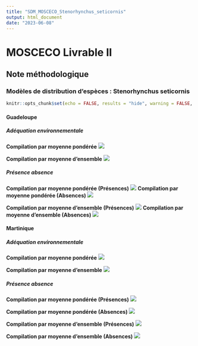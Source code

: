 ```yaml
---
title: "SDM_MOSCECO_Stenorhynchus_seticornis"
output: html_document
date: "2023-06-08"
---
```


# MOSCECO Livrable II
## Note méthodologique
### Modèles de distribution d'espèces : Stenorhynchus seticornis

```r
knitr::opts_chunk$set(echo = FALSE, results = "hide", warning = FALSE, message = FALSE)
```

#### Guadeloupe
##### Adéquation environnementale
**Compilation par moyenne pondérée**
![](/home/borea/Documents/mosceco/r_projects/MOSCECO_L2/habitat_suitability/figures/compilation/habitat_suitability/Majoidea/Stenorhynchus seticornis/compilation_hs_majo_Ste.set_wmean_glp_pocc.png)

**Compilation par moyenne d'ensemble**
![](/home/borea/Documents/mosceco/r_projects/MOSCECO_L2/habitat_suitability/figures/compilation/habitat_suitability/Majoidea/Stenorhynchus seticornis/compilation_hs_majo_Ste.set_ca_glp_pocc.png)

##### Présence absence
**Compilation par moyenne pondérée (Présences)**
![](/home/borea/Documents/mosceco/r_projects/MOSCECO_L2/habitat_suitability/figures/compilation/presence_absence/Majoidea/Stenorhynchus seticornis/compilation_pa_val_majo_Ste.set_wmean_glp_pocc.png)
**Compilation par moyenne pondérée (Absences)**
![](/home/borea/Documents/mosceco/r_projects/MOSCECO_L2/habitat_suitability/figures/compilation/presence_absence/Majoidea/Stenorhynchus seticornis/compilation_pa_val_majo_Ste.set_wmean_glp_aocc.png)

**Compilation par moyenne d'ensemble (Présences)**
![](/home/borea/Documents/mosceco/r_projects/MOSCECO_L2/habitat_suitability/figures/compilation/presence_absence/Majoidea/Stenorhynchus seticornis/compilation_pa_val_majo_Ste.set_ca_glp_pocc.png)
**Compilation par moyenne d'ensemble (Absences)**
![](/home/borea/Documents/mosceco/r_projects/MOSCECO_L2/habitat_suitability/figures/compilation/presence_absence/Majoidea/Stenorhynchus seticornis/compilation_pa_val_majo_Ste.set_ca_glp_aocc.png)

#### Martinique
##### Adéquation environnementale
**Compilation par moyenne pondérée**
![](/home/borea/Documents/mosceco/r_projects/MOSCECO_L2/habitat_suitability/figures/compilation/habitat_suitability/Majoidea/Stenorhynchus seticornis/compilation_hs_majo_Ste.set_wmean_mtq_pocc.png)

**Compilation par moyenne d'ensemble**
![](/home/borea/Documents/mosceco/r_projects/MOSCECO_L2/habitat_suitability/figures/compilation/habitat_suitability/Majoidea/Stenorhynchus seticornis/compilation_hs_majo_Ste.set_ca_mtq_pocc.png)

##### Présence absence
**Compilation par moyenne pondérée (Présences)**
![](/home/borea/Documents/mosceco/r_projects/MOSCECO_L2/habitat_suitability/figures/compilation/presence_absence/Majoidea/Stenorhynchus seticornis/compilation_pa_val_majo_Ste.set_wmean_mtq_pocc.png)

**Compilation par moyenne pondérée (Absences)**
![](/home/borea/Documents/mosceco/r_projects/MOSCECO_L2/habitat_suitability/figures/compilation/presence_absence/Majoidea/Stenorhynchus seticornis/compilation_pa_val_majo_Ste.set_wmean_mtq_aocc.png)

**Compilation par moyenne d'ensemble (Présences)**
![](/home/borea/Documents/mosceco/r_projects/MOSCECO_L2/habitat_suitability/figures/compilation/presence_absence/Majoidea/Stenorhynchus seticornis/compilation_pa_val_majo_Ste.set_ca_mtq_pocc.png)

**Compilation par moyenne d'ensemble (Absences)**
![](/home/borea/Documents/mosceco/r_projects/MOSCECO_L2/habitat_suitability/figures/compilation/presence_absence/Majoidea/Stenorhynchus seticornis/compilation_pa_val_majo_Ste.set_ca_mtq_aocc.png)

